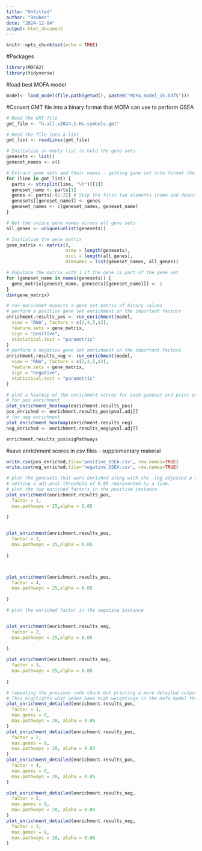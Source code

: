 ---
title: "Untitled"
author: "Reuben"
date: "2024-12-04"
output: html_document
---

```{r setup, include=FALSE}
knitr::opts_chunk$set(echo = TRUE)
```

#Packages
```{r}
library(MOFA2)
library(tidyverse)
```


#load best MOFA model
```{r}
model<- load_model(file.path(getwd(), paste0("MOFA_model_15.hdf5")))
```

#Convert GMT file into a binary format that MOFA can use to perform GSEA
```{r}

# Read the GMT file
gmt_file <- "h.all.v2024.1.Hs.symbols.gmt"

# Read the file into a list
gmt_list <- readLines(gmt_file)

# Initialize an empty list to hold the gene sets
genesets <- list()
geneset_names <- c()

# Extract gene sets and their names - getting gene set into format the the later steps can use
for (line in gmt_list) {
  parts <- strsplit(line, "\t")[[1]]
  geneset_name <- parts[1]
  genes <- parts[-(1:2)] # Skip the first two elements (name and description)
  genesets[[geneset_name]] <- genes
  geneset_names <- c(geneset_names, geneset_name)
}

# Get the unique gene names across all gene sets
all_genes <- unique(unlist(genesets))

# Initialize the gene matrix
gene_matrix <- matrix(0, 
                      nrow = length(genesets), 
                      ncol = length(all_genes), 
                      dimnames = list(geneset_names, all_genes))

# Populate the matrix with 1 if the gene is part of the gene set
for (geneset_name in names(genesets)) {
  gene_matrix[geneset_name, genesets[[geneset_name]]] <- 1
}
dim(gene_matrix)

```

```{r}
# run_enrichmet expects a gene set matrix of binary values 
# perform a positive gene set enrichment on the important factors
enrichment.results_pos <- run_enrichment(model,
  view = "RNA", factors = c(2,4,5,12),
  feature.sets = gene_matrix,
  sign = "positive",
  statistical.test = "parametric"
)
# perform a negative gene set enrichment on the important factors
enrichment.results_neg <- run_enrichment(model,
  view = "RNA", factors = c(2,4,5,12),
  feature.sets = gene_matrix,
  sign = "negative",
  statistical.test = "parametric"
)
```

```{r}
# plot a heatmap of the enrichment scores for each geneset and print out the adjusted p values
# for pos enrichment 
plot_enrichment_heatmap(enrichment.results_pos)
pos_enriched <- enrichment.results_pos$pval.adj[]
# for neg enrichment
plot_enrichment_heatmap(enrichment.results_neg)
neg_enriched <- enrichment.results_neg$pval.adj[]

enrichment.results_pos$sigPathways
```

#save enrichment scores in csv files - supplementary material
```{r}
write.csv(pos_enriched,file='positive_GSEA.csv', row.names=TRUE)
write.csv(neg_enriched,file='negative_GSEA.csv', row.names=TRUE)
```


```{r}
# plot the genesets that were enriched along with the -log adjusted p values,
# setting a adj-pval threshold of 0.05 represented by a line.
# plot the two enriched factors in the positive instance
plot_enrichment(enrichment.results_pos, 
  factor = 1, 
  max.pathways = 25,alpha = 0.05
  
)


plot_enrichment(enrichment.results_pos, 
  factor = 2, 
  max.pathways = 25,alpha = 0.05
  
)



plot_enrichment(enrichment.results_pos, 
  factor = 4, 
  max.pathways = 25,alpha = 0.05
  
)

# plot the enriched factor in the negative instance


plot_enrichment(enrichment.results_neg, 
  factor = 2, 
  max.pathways = 25,alpha = 0.05
  
)

plot_enrichment(enrichment.results_neg, 
  factor = 3, 
  max.pathways = 25,alpha = 0.05
  
)

```

```{r}
# repeating the previous code chunk but printing a more detailed output of the genesets.
# This highlights what genes have high weightings in the mofa model that are found in an enriched genesets.
plot_enrichment_detailed(enrichment.results_pos, 
  factor = 1, 
  max.genes = 8, 
  max.pathways = 20, alpha = 0.05
)
plot_enrichment_detailed(enrichment.results_pos, 
  factor = 2, 
  max.genes = 8, 
  max.pathways = 20, alpha = 0.05
)
plot_enrichment_detailed(enrichment.results_pos, 
  factor = 4, 
  max.genes = 8, 
  max.pathways = 20, alpha = 0.05
)

plot_enrichment_detailed(enrichment.results_neg, 
  factor = 2, 
  max.genes = 8, 
  max.pathways = 20, alpha = 0.05
)
plot_enrichment_detailed(enrichment.results_neg, 
  factor = 3, 
  max.genes = 8, 
  max.pathways = 20, alpha = 0.05
)
```






